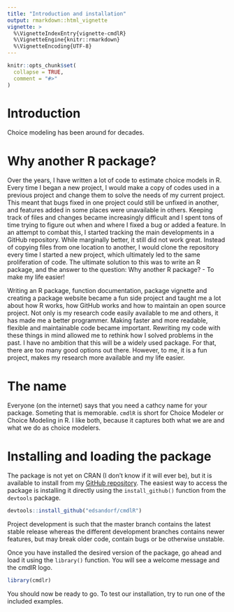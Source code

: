 ```yaml
---
title: "Introduction and installation"
output: rmarkdown::html_vignette
vignette: >
  %\VignetteIndexEntry{vignette-cmdlR}
  %\VignetteEngine{knitr::rmarkdown}
  %\VignetteEncoding{UTF-8}
---
```


```r
knitr::opts_chunk$set(
  collapse = TRUE,
  comment = "#>"
)
```

# Introduction

Choice modeling has been around for decades. 

# Why another R package?
Over the years, I have written a lot of code to estimate choice models in R. Every time I began a new project, I would make a copy of codes used in a previous project and change them to solve the needs of my current project. This meant that bugs fixed in one project could still be unfixed in another, and features added in some places were unavailable in others. Keeping track of files and changes became increasingly difficult and I spent tons of time trying to figure out when and where I fixed a bug or added a feature. In an attempt to combat this, I started tracking the main developments in a GitHub repository. While marginally better, it still did not work great. Instead of copying files from one location to another, I would clone the repository every time I started a new project, which ultimately led to the same proliferation of code. The ultimate solution to this was to write an R package, and the answer to the question: Why another R package? - To make my life easier!

Writing an R package, function documentation, package vignette and creating a package website became a fun side project and taught me a lot about how R works, how GitHub works and how to maintain an open source project. Not only is my research code easily available to me and others, it has made me a better programmer. Making faster and more readable, flexible and maintainable code became important. Rewriting my code with these things in mind allowed me to rethink how I solved problems in the past. I have no ambition that this will be a widely used package. For that, there are too many good options out there. However, to me, it is a fun project, makes my research more available and my life easier.


# The name
Everyone (on the internet) says that you need a cathcy name for your package. Someting that is memorable. `cmdlR` is short for Choice Modeler or Choice Modeling in R. I like both, because it captures both what we are and what we do as choice modelers. 

# Installing and loading the package
The package is not yet on CRAN (I don't know if it will ever be), but it is available to install from my [GitHub repository](https://github.com/edsandorf/cmdlR). The easiest way to access the package is installing it directly using the `install_github()` function from the `devtools` package. 

```r
devtools::install_github("edsandorf/cmdlR")
```

Project development is such that the master branch contains the latest stable release whereas the different development branches contains newer features, but may break older code, contain bugs or be otherwise unstable. 

Once you have installed the desired version of the package, go ahead and load it using the `library()` function. You will see a welcome message and the cmdlR logo. 

```r
library(cmdlr)
```

You should now be ready to go. To test our installation, try to run one of the included examples. 
